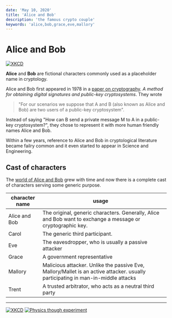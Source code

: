 ```yaml
---
date: 'May 10, 2020'
title: 'Alice and Bob'
description: 'the famous crypto couple'
keywords: 'alice,bob,grace,eve,mallory'
---
```


# Alice and Bob

[![XKCD](https://imgs.xkcd.com/comics/alice_and_bob.png)](https://xkcd.com/177/)

**Alice** and **Bob** are fictional characters commonly used as a placeholder name in cryptology.

Alice and Bob first appeared in 1978 in a [paper on cryptography](https://dl.acm.org/doi/10.1145/359340.359342). _A method for obtaining digital signatures and public-key cryptosystems_. They wrote

> "For our scenarios we suppose that A and B (also known as Alice and Bob) are two users of a public-key cryptosystem".

Instead of saying "How can B send a private message M to A in a public-key cryptosystem?", they chose to represent it with more human friendly names Alice and Bob.

Within a few years, reference to Alice and Bob in cryptological literature became failry common and it even started to appear in Science and Engineering.

## Cast of characters

The [world of Alice and Bob](http://cryptocouple.com/) grew with time and now there is a complete cast of characters serving some generic purpose.

| **character name** | **usage** &nbsp; &nbsp;                                                                                                          |
| ------------------ | -------------------------------------------------------------------------------------------------------------------------------- |
| Alice and Bob      | The original, generic characters. Generally, Alice and Bob want to exchange a message or cryptographic key.                      |
| Carol              | The generic third participant.                                                                                                   |
| Eve                | The eavesdropper, who is usually a passive attacker                                                                              |
| Grace              | A government representative                                                                                                      |
| Mallory            | Malicious attacker. Unlike the passive Eve, Mallory/Mallet is an active attacker. usually participating in man-in-middle attacks |
| Trent              | A trusted arbitrator, who acts as a neutral third party                                                                          |

---

[![XKCD](https://imgs.xkcd.com/comics/protocol.png)](https://xkcd.com/1323/)
[![Physics though experiment](https://physicsworld.com/wp-content/uploads/2013/04/PW-2013-04-163-Communication-without-particles-pic1.jpg)](https://physicsworld.com/a/alice-and-bob-communicate-without-transferring-a-single-photon/)
